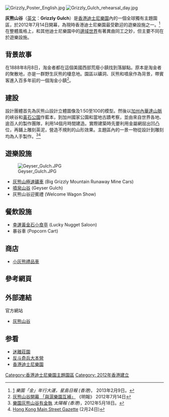 {{merge to|邊域世界}}

{{Infobox amusement park
| name         = 灰熊山谷
| theme        = [[美國舊西部|美國西部]]大開發時期
| park1         = [[香港迪士尼樂園|香港迪士尼樂園]]
| coordinates1  = 
| status1       = Operating
| opened1       = {{Start date|2012|7|14}}
| closed1       = 
| replaced1     = 
| replacement1  = 
| image        = Gg wide.JPG
| image_size  = 250px
| caption      = 灰熊山主峰
}}

[[File:Grizzly_Poster_English.jpg|right]]
[[File:Grizzly_Gulch_rehearsal_day.jpg|thumb]]

'''灰熊山谷'''（[[英文|英文]]：'''Grizzly Gulch'''）是[[香港迪士尼樂園|香港迪士尼樂園]]內的一個全球獨有主題園區，於2012年7月14日開幕，為現時香港迪士尼樂園最受歡迎的遊樂設施之一。<ref>[http://hk.news.yahoo.com/樂園-金-年行大運-223000402.html] ''樂園「金」年行大運，星島日報 (香港)''， 2013年2月9日。
</ref>在整體風格上，和其他迪士尼樂園中的[[邊域世界|邊域世界]]有著異曲同工之妙，但主要不同在於遊樂設施。

==背景故事 ==
在1888年8月8日，淘金者都在這個美國西部荒廢小鎮找到落腳點。原本是淘金者的聚散地，亦是一群野生灰熊的棲息地。園區以礦洞、灰熊和噴泉作為背景，帶賓客進入百多年前的一個淘金小鎮<ref>[http://travel.mingpao.com/cfm/whtogo6.cfm?File=20120714/whtogo/gnd1.txt&CountryCode=&CityCode=cnhon&TypeCode=play 灰熊山谷開幕 「與滬樂園互補」]{{Dead link|date=2018年6月 |bot=InternetArchiveBot |fix-attempted=no }} 《明報》 2012年7月14日</ref>。

==建設==
設計團體首先為灰熊山設計立體圖像及1:50至100的模型。然後以[[加州|加州]][[內華達山脈_(美國)|內華達山脈]]的峽谷和[[黃石公園|黃石公園]]作藍本，到加州國家公園和當地古蹟考察，並由來自世界各地、逾百人的製作團隊，利用14個月時間建造。實際建築時先要利用金屬網屈出凹凸位，再鋪上雕刻英泥，營造不規則的山形效果。主題區內的一景一物從設計到雕刻均為人手製作。<ref>[http://the-sun.on.cc/cnt/news/20120518/00407_054.html 樂園灰熊山谷有金執] {{Wayback|url=http://the-sun.on.cc/cnt/news/20120518/00407_054.html |date=20181214071103 }} ''太陽報 (香港)''，2012年5月18日。</ref><ref>[http://wonderland912.blogspot.com/2011/02/grizzly-gulch-bring-peak-to-bear.html Hong Kong Main Street Gazette] {{webarchive|url=https://web.archive.org/web/20120321010008/http://wonderland912.blogspot.com/2011/02/grizzly-gulch-bring-peak-to-bear.html |date=2012-03-21 }} {{zh-hk}} (2月24日)
</ref>

== 遊樂設施 ==
[[File:Geyser_Gulch.JPG|thumb]]
* [[灰熊山極速礦車|灰熊山極速礦車]] (Big Grizzly Mountain Runaway Mine Cars)
* [[噴泉山谷|噴泉山谷]] (Geyser Gulch)
* 灰熊山谷迎賓禮 (Welcome Wagon Show)

== 餐飲設施 ==
* [[香港迪士尼樂園餐飲設施#幸運黃金石小食亭|幸運黃金石小食亭]] (Lucky Nugget Saloon)
*暴谷車 (Popcorn Cart)

== 商店 ==
* [[香港迪士尼樂園商店#小灰熊禮品車|小灰熊禮品車]] 

== 參考網頁 ==
{{reflist}}

==外部連結==
;官方網站
*[http://park.hongkongdisneyland.com/hkdl/html/GrizzlyGulch/zh_HK/index.html#/landing/ 灰熊山谷] {{Wayback|url=http://park.hongkongdisneyland.com/hkdl/html/GrizzlyGulch/zh_HK/index.html#/landing/ |date=20141211031639 }}{{zh-hant}}{{zh-hans}}{{en icon}}

== 参看 ==
*[[迷離莊園|迷離莊園]]
*[[反斗奇兵大本營|反斗奇兵大本營]]
*[[香港迪士尼樂園|香港迪士尼樂園]]

{{香港迪士尼樂園}}
{{Disney-lands}}

[[Category:香港迪士尼樂園主題園區|Category:香港迪士尼樂園主題園區]]
[[Category:_2012年香港建立|Category: 2012年香港建立]]